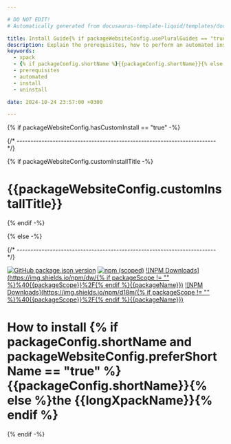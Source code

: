 ```yaml
---

# DO NOT EDIT!
# Automatically generated from docusaurus-template-liquid/templates/docusaurus.

title: Install Guide{% if packageWebsiteConfig.usePluralGuides == "true" %}s{% endif %}
description: Explain the prerequisites, how to perform an automated installation, how to uninstall.
keywords:
  - xpack
  - {% if packageConfig.shortName %}{{packageConfig.shortName}}{% else %}{{packageName}}{% endif %}
  - prerequisites
  - automated
  - install
  - uninstall

date: 2024-10-24 23:57:00 +0300

---
```


{% if packageWebsiteConfig.hasCustomInstall == "true" -%}


{/* ------------------------------------------------------------------------ */}

{% if packageWebsiteConfig.customInstallTitle -%}

# {{packageWebsiteConfig.customInstallTitle}}

{% endif -%}

<CustomContent />

{% else -%}


{/* ------------------------------------------------------------------------ */}

[![GitHub package.json version](https://img.shields.io/github/package-json/v/{{githubProjectOrganization}}/{{githubProjectName}}?color=green)](https://github.com/{{githubProjectOrganization}}/{{githubProjectName}}/blob/{{branchMain}}/package.json)
[![npm (scoped)](https://img.shields.io/npm/v/{{packageScopedName}}?color=green)](https://www.npmjs.com/package/{{packageScopedName}}/)
[![NPM Downloads](https://img.shields.io/npm/dw/{% if packageScope != "" %}%40{{packageScope}}%2F{% endif %}{{packageName}})](https://www.npmjs.com/package/{{packageScopedName}}/)
[![NPM Downloads](https://img.shields.io/npm/d18m/{% if packageScope != "" %}%40{{packageScope}}%2F{% endif %}{{packageName}})](https://www.npmjs.com/package/{{packageScopedName}}/)

# How to install {% if packageConfig.shortName and packageWebsiteConfig.preferShortName == "true" %}{{packageConfig.shortName}}{% else %}the {{longXpackName}}{% endif %}

<Content />

{% endif -%}
